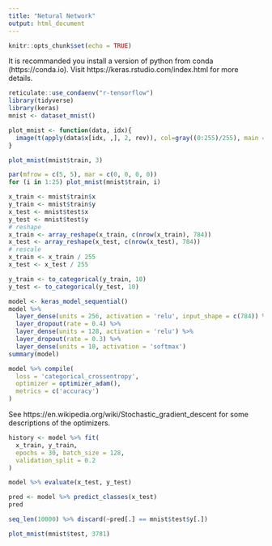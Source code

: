 ```yaml
---
title: "Netural Network"
output: html_document
---
```


```r
knitr::opts_chunk$set(echo = TRUE)
```


It is recommanded you install a version of python from conda (https://conda.io). Visit https://keras.rstudio.com/index.html for more details.


```r
reticulate::use_condaenv("r-tensorflow")
library(tidyverse)
library(keras)
mnist <- dataset_mnist()
```

```r
plot_mnist <- function(data, idx){
  image(t(apply(data$x[idx, ,], 2, rev)), col=gray((0:255)/255), main = data$y[idx])
}
```

```r
plot_mnist(mnist$train, 3)
```


```r
par(mfrow = c(5, 5), mar = c(0, 0, 0, 0))
for (i in 1:25) plot_mnist(mnist$train, i)
```


```r
x_train <- mnist$train$x
y_train <- mnist$train$y
x_test <- mnist$test$x
y_test <- mnist$test$y
# reshape
x_train <- array_reshape(x_train, c(nrow(x_train), 784))
x_test <- array_reshape(x_test, c(nrow(x_test), 784))
# rescale
x_train <- x_train / 255
x_test <- x_test / 255
```

```r
y_train <- to_categorical(y_train, 10)
y_test <- to_categorical(y_test, 10)
```

```r
model <- keras_model_sequential() 
model %>% 
  layer_dense(units = 256, activation = 'relu', input_shape = c(784)) %>% 
  layer_dropout(rate = 0.4) %>% 
  layer_dense(units = 128, activation = 'relu') %>%
  layer_dropout(rate = 0.3) %>%
  layer_dense(units = 10, activation = 'softmax')
summary(model)
```


```r
model %>% compile(
  loss = 'categorical_crossentropy',
  optimizer = optimizer_adam(),
  metrics = c('accuracy')
)
```

See https://en.wikipedia.org/wiki/Stochastic_gradient_descent for some descriptions of the optimizers.

```r
history <- model %>% fit(
  x_train, y_train, 
  epochs = 30, batch_size = 128, 
  validation_split = 0.2
)
```

```r
model %>% evaluate(x_test, y_test)
```

```r
pred <- model %>% predict_classes(x_test)
pred
```

```r
seq_len(10000) %>% discard(~pred[.] == mnist$test$y[.])
```

```r
plot_mnist(mnist$test, 3781)
```
